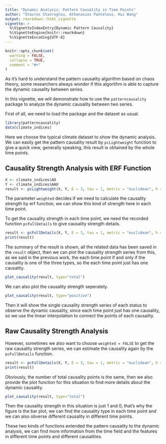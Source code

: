 ```yaml
---
title: "Dynamic Analysis: Pattern Causality in Time Points"
author: "Stavros Stavroglou, Athanasios Pantelous, Hui Wang"
output: rmarkdown::html_vignette
vignette: >
  %\VignetteIndexEntry{Dynamic Pattern Causality}
  %\VignetteEngine{knitr::rmarkdown}
  %\VignetteEncoding{UTF-8}
---
```


```r
knitr::opts_chunk$set(
  warning = FALSE,
  collapse = TRUE,
  comment = "#>"
)
```


As it's hard to understand the pattern causality algorithm based on chaos theory, some researchers always wonder if this algorithm is able to capture the dynamic causality between series.

In this vignette, we will demonstrate how to use the `patterncausality` package to analyze the dynamic causality between two series.


First of all, we need to load the package and the dataset as usual.

```r
library(patterncausality)
data(climate_indices)
```

Here we choose the typical climate dataset to show the dynamic analysis. We can easily get the pattern causality result by `pcLightweight` function to give a quick view, generally speaking, this result is obtained by the whole time points.

## Causality Strength Analysis with ERF Function

```r
X <- climate_indices$AO
Y <- climate_indices$AAO
result <- pcLightweight(X, Y, E = 3, tau = 1, metric = "euclidean", h = 1, weighted = TRUE, verbose=FALSE)
```

The parameter `weighted` decides if we need to calculate the causality strength by erf function, we can show this kind of strength here in each time point.

To get the causality strength in each time point, we need the recorded function `pcFullDetails` to give causality strength details.

```r
result <- pcFullDetails(X, Y, E = 3, tau = 1, metric = "euclidean", h = 1, weighted = TRUE, verbose=FALSE)
print(result)
```

The summary of the result is shown, all the related data has been saved in the `result` object, then we can plot the causality strength series from this, as we said in the previous work, the each time point if and only if the causality is one of the three types, so the each time point just has one causality.


```r
plot_causality(result, type="total")
```

We can also plot the causality strength seperately.

```r
plot_causality(result, type="positive")
```

Then it will show the single causality strength series of each status to observe the dynamic causality, since each time point just has one causality, so we use the linear interpolation to connect the points of each causality.

## Raw Causality Strength Analysis

However, sometimes we also want to choose `weighted = FALSE` to get the raw causality strength series, we can estimate the causality again by the `pcFullDetails` function.

```r
result <- pcFullDetails(X, Y, E = 3, tau = 1, metric = "euclidean", h = 1, weighted = FALSE, verbose=FALSE)
print(result)
```

Obviously, the number of total causality points is the same, then we also provide the plot function for this situation to find more details about the dynamic causality.

```r
plot_causality(result, type="total")
```

Then the causality strength in this situation is just 1 and 0, that's why the figure is the bar plot, we can find the causality type in each time point and we can also obverse different causality in different time points.

These two kinds of functions extended the pattern causality to the dynamic analysis, we can find more information from the time field and the features in different time points and different causalities.